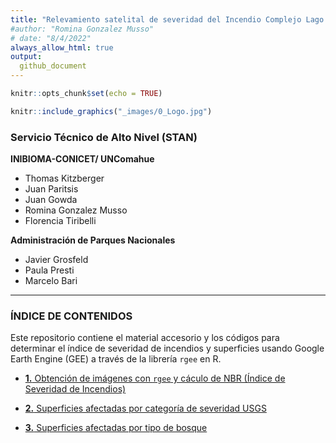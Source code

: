 ```yaml
---
title: "Relevamiento satelital de severidad del Incendio Complejo Lago Martin 2021-22"
#author: "Romina Gonzalez Musso"
# date: "8/4/2022"
always_allow_html: true
output:
  github_document
---
```


```r
knitr::opts_chunk$set(echo = TRUE)
```

```r

knitr::include_graphics("_images/0_Logo.jpg")

```

### **Servicio Técnico de Alto Nivel (STAN)**

**INIBIOMA-CONICET/ UNComahue**

- Thomas Kitzberger
- Juan Paritsis
- Juan Gowda
- Romina Gonzalez Musso
- Florencia Tiribelli

**Administración de Parques Nacionales**

- Javier Grosfeld
- Paula Presti
- Marcelo Bari

----------------------------------------
### **ÍNDICE DE CONTENIDOS**

Este repositorio contiene el material accesorio y los códigos para determinar el índice de severidad de incendios y superficies usando Google Earth Engine (GEE) a través de la librería `rgee` en R. 

- [**1.** Obtención de imágenes con `rgee` y cáculo de NBR (Índice de Severidad de Incendios)](https://github.com/romina-gonzalez-musso/Severidad_IncendioLagoMartin/tree/master/_mds/1_Imagenes_rgee.md)

- [**2.** Superficies afectadas por categoría de severidad USGS ](https://github.com/romina-gonzalez-musso/Severidad_IncendioLagoMartin/tree/master/_mds/2_NBR.md)

- [**3.** Superficies afectadas por tipo de bosque ](https://github.com/romina-gonzalez-musso/Severidad_IncendioLagoMartin/tree/master/_mds/3_Tipos_ftales.md)



